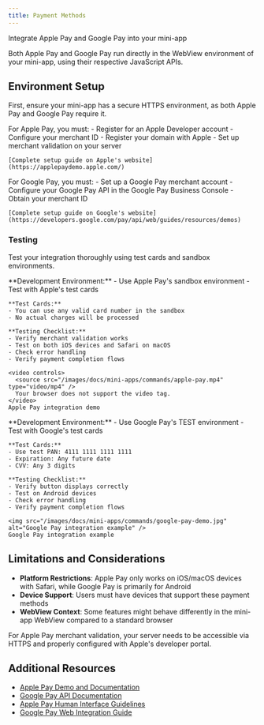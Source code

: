 ```yaml
---
title: Payment Methods
---
```


Integrate Apple Pay and Google Pay into your mini-app

<Note>
Both Apple Pay and Google Pay run directly in the WebView environment of your mini-app, using their respective JavaScript APIs.
</Note>

## Environment Setup

First, ensure your mini-app has a secure HTTPS environment, as both Apple Pay and Google Pay require it.

<Tabs>
  <Tab title="Apple Pay">
    For Apple Pay, you must:
    - Register for an Apple Developer account
    - Configure your merchant ID
    - Register your domain with Apple
    - Set up merchant validation on your server
    
    [Complete setup guide on Apple's website](https://applepaydemo.apple.com/)
  </Tab>
  
  <Tab title="Google Pay">
    For Google Pay, you must:
    - Set up a Google Pay merchant account
    - Configure your Google Pay API in the Google Pay Business Console
    - Obtain your merchant ID
    
    [Complete setup guide on Google's website](https://developers.google.com/pay/api/web/guides/resources/demos)
  </Tab>
</Tabs>

### Testing

Test your integration thoroughly using test cards and sandbox environments.

<Tabs>
  <Tab title="Apple Pay">
    **Development Environment:**
    - Use Apple Pay's sandbox environment
    - Test with Apple's test cards
    
    **Test Cards:**
    - You can use any valid card number in the sandbox
    - No actual charges will be processed
    
    **Testing Checklist:**
    - Verify merchant validation works
    - Test on both iOS devices and Safari on macOS
    - Check error handling
    - Verify payment completion flows
    
    <video controls>
      <source src="/images/docs/mini-apps/commands/apple-pay.mp4" type="video/mp4" />
      Your browser does not support the video tag.
    </video>
    Apple Pay integration demo
  </Tab>
  
  <Tab title="Google Pay">
    **Development Environment:**
    - Use Google Pay's TEST environment
    - Test with Google's test cards
    
    **Test Cards:**
    - Use test PAN: 4111 1111 1111 1111
    - Expiration: Any future date
    - CVV: Any 3 digits
    
    **Testing Checklist:**
    - Verify button displays correctly
    - Test on Android devices
    - Check error handling
    - Verify payment completion flows
    
    <img src="/images/docs/mini-apps/commands/google-pay-demo.jpg" alt="Google Pay integration example" />
    Google Pay integration example
  </Tab>
</Tabs>

## Limitations and Considerations

- **Platform Restrictions**: Apple Pay only works on iOS/macOS devices with Safari, while Google Pay is primarily for Android
- **Device Support**: Users must have devices that support these payment methods
- **WebView Context**: Some features might behave differently in the mini-app WebView compared to a standard browser

<Warning>
For Apple Pay merchant validation, your server needs to be accessible via HTTPS and properly configured with Apple's developer portal.
</Warning>

## Additional Resources

- [Apple Pay Demo and Documentation](https://applepaydemo.apple.com/)
- [Google Pay API Documentation](https://developers.google.com/pay/api/web/guides/resources/demos)
- [Apple Pay Human Interface Guidelines](https://developer.apple.com/design/human-interface-guidelines/apple-pay/overview/)
- [Google Pay Web Integration Guide](https://developers.google.com/pay/api/web/guides/tutorial)